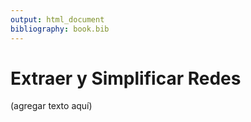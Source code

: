```yaml
---
output: html_document
bibliography: book.bib
---
```


# Extraer y Simplificar Redes

(agregar texto aquí)